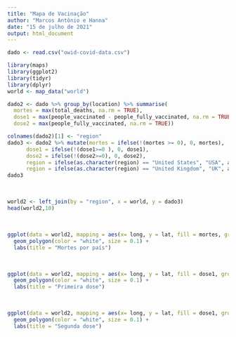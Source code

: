 ```yaml
---
title: "Mapa de Vacinação"
author: "Marcos Antônio e Hanna"
date: "15 de julho de 2021"
output: html_document
---  
```


```r
dado <- read.csv("owid-covid-data.csv")
```  

```r
library(maps)
library(ggplot2)
library(tidyr)
library(dplyr)
world <- map_data("world")
```  

```r
dado2 <- dado %>% group_by(location) %>% summarise(
  mortes = max(total_deaths, na.rm = TRUE), 
  dose1 = max(people_vaccinated - people_fully_vaccinated, na.rm = TRUE), 
  dose2 = max(people_fully_vaccinated, na.rm = TRUE))

colnames(dado2)[1] <- "region"
dado3 <- dado2 %>% mutate(mortes = ifelse(!(mortes >= 0), 0, mortes),
      dose1 = ifelse(!(dose1>=0 ), 0, dose1), 
      dose2 = ifelse(!(dose2>=0), 0, dose2),
      region = ifelse(as.character(region) == "United States", "USA", as.character(region)),
      region = ifelse(as.character(region) == "United Kingdom", "UK", as.character(region)))
dado3
```  

<br>  

```r
world2 <- left_join(by = "region", x = world, y = dado3)
head(world2,10)
```  

<br>  

```r
ggplot(data = world2, mapping = aes(x= long, y = lat, fill = mortes, group = group)) + 
  geom_polygon(color = "white", size = 0.1) + 
  labs(title = "Mortes por país")
```  

<br>  
```r
ggplot(data = world2, mapping = aes(x= long, y = lat, fill = dose1, group = group)) + 
  geom_polygon(color = "white", size = 0.1) + 
  labs(title = "Primeira dose")
```  

<br>  

```r
ggplot(data = world2, mapping = aes(x= long, y = lat, fill = dose1, group = group)) + 
  geom_polygon(color = "white", size = 0.1) + 
  labs(title = "Segunda dose")
```  



